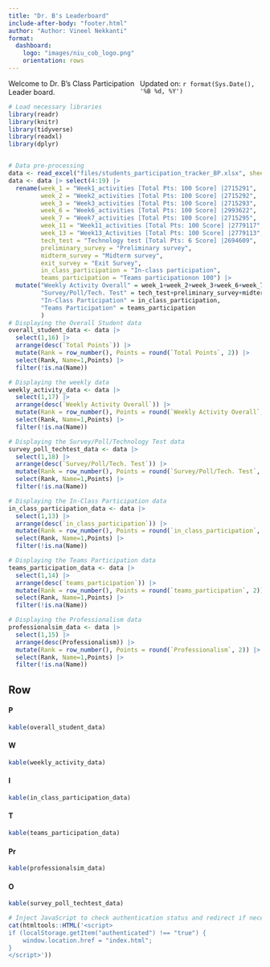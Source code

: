```yaml
---
title: "Dr. B's Leaderboard"
include-after-body: "footer.html"
author: "Author: Vineel Nekkanti"
format: 
  dashboard: 
    logo: "images/niu_cob_logo.png"
    orientation: rows
---
```

<div style="display: flex; justify-content: space-between;">
  <div>Welcome to Dr. B's Class Participation Leader board.</div>
  <div>Updated on: `r format(Sys.Date(), '%B %d, %Y')`</div>
</div>

```r
# Load necessary libraries
library(readr)
library(knitr)
library(tidyverse)
library(readxl)
library(dplyr)


# Data pre-processing
data <- read_excel("files/students_participation_tracker_BP.xlsx", sheet="Sheet1")
data <- data |> select(4:19) |> 
  rename(week_1 = "Week1_activities [Total Pts: 100 Score] |2715291",
         week_2 = "Week2_activities [Total Pts: 100 Score] |2715292",
         week_3 = "Week3_activities [Total Pts: 100 Score] |2715293",
         week_6 = "Week6_activities [Total Pts: 100 Score] |2993622",
         week_7 = "Week7_activities [Total Pts: 100 Score] |2715295",
         week_11 = "Week11_activities [Total Pts: 100 Score] |2779117",
         week_13 = "Week13_Activities [Total Pts: 100 Score] |2779113",
         tech_test = "Technology test [Total Pts: 6 Score] |2694609",
         preliminary_survey = "Preliminary survey",
         midterm_survey = "Midterm survey",
         exit_survey = "Exit Survey",
         in_class_participation = "In-class participation",
         teams_participation = "Teams participationon 100") |> 
  mutate("Weekly Activity Overall" = week_1+week_2+week_3+week_6+week_7+week_11+week_13,
         "Survey/Poll/Tech. Test" = tech_test+preliminary_survey+midterm_survey+exit_survey,
         "In-Class Participation" = in_class_participation,
         "Teams Participation" = teams_participation
         )
# Displaying the Overall Student data
overall_student_data <- data |> 
  select(1,16) |> 
  arrange(desc(`Total Points`)) |> 
  mutate(Rank = row_number(), Points = round(`Total Points`, 2)) |> 
  select(Rank, Name=1,Points) |> 
  filter(!is.na(Name))

# Displaying the weekly data
weekly_activity_data <- data |> 
  select(1,17) |> 
  arrange(desc(`Weekly Activity Overall`)) |> 
  mutate(Rank = row_number(), Points = round(`Weekly Activity Overall`, 2)) |> 
  select(Rank, Name=1,Points) |> 
  filter(!is.na(Name))

# Displaying the Survey/Poll/Technology Test data
survey_poll_techtest_data <- data |> 
  select(1,18) |> 
  arrange(desc(`Survey/Poll/Tech. Test`)) |>
  mutate(Rank = row_number(), Points = round(`Survey/Poll/Tech. Test`, 2)) |> 
  select(Rank, Name=1,Points) |> 
  filter(!is.na(Name))

# Displaying the In-Class Participation data
in_class_participation_data <- data |> 
  select(1,13) |> 
  arrange(desc(`in_class_participation`)) |> 
  mutate(Rank = row_number(), Points = round(`in_class_participation`, 2)) |> 
  select(Rank, Name=1,Points) |> 
  filter(!is.na(Name))

# Displaying the Teams Participation data
teams_participation_data <- data |> 
  select(1,14) |> 
  arrange(desc(`teams_participation`)) |> 
  mutate(Rank = row_number(), Points = round(`teams_participation`, 2)) |>
  select(Rank, Name=1,Points) |> 
  filter(!is.na(Name))

# Displaying the Professionalism data
professionalsim_data <- data |> 
  select(1,15) |> 
  arrange(desc(Professionalism)) |>
  mutate(Rank = row_number(), Points = round(`Professionalism`, 2)) |> 
  select(Rank, Name=1,Points) |> 
  filter(!is.na(Name))

```

## Row {.tabset}

#### P

```r
kable(overall_student_data)
```

#### W

```r
kable(weekly_activity_data)
```

#### I

```r
kable(in_class_participation_data)
```

#### T

```r
kable(teams_participation_data)
```

#### Pr

```r
kable(professionalsim_data)
```

#### O

```r
kable(survey_poll_techtest_data)
```

```r
# Inject JavaScript to check authentication status and redirect if necessary
cat(htmltools::HTML('<script>
if (localStorage.getItem("authenticated") !== "true") {
    window.location.href = "index.html";
}
</script>'))

```
